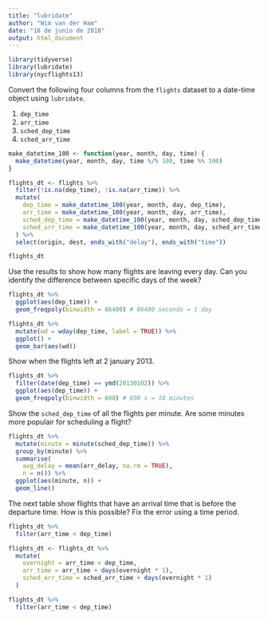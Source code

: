 ```yaml
---
title: "lubridate"
author: "Wim van der Ham"
date: "18 de junio de 2018"
output: html_document
---
```


```r
library(tidyverse)
library(lubridate)
library(nycflights13)
```

Convert the following four columns from the `flights` dataset to a date-time object using `lubridate`.

1. `dep_time`
1. `arr_time`
1. `sched_dep_time`
1. `sched_arr_time`

```r
make_datetime_100 <- function(year, month, day, time) {
  make_datetime(year, month, day, time %/% 100, time %% 100)
}

flights_dt <- flights %>% 
  filter(!is.na(dep_time), !is.na(arr_time)) %>% 
  mutate(
    dep_time = make_datetime_100(year, month, day, dep_time),
    arr_time = make_datetime_100(year, month, day, arr_time),
    sched_dep_time = make_datetime_100(year, month, day, sched_dep_time),
    sched_arr_time = make_datetime_100(year, month, day, sched_arr_time)
  ) %>% 
  select(origin, dest, ends_with("delay"), ends_with("time"))

flights_dt
```

Use the results to show how many flights are leaving every day. Can you identify the difference between specific days of the week?

```r
flights_dt %>% 
  ggplot(aes(dep_time)) + 
  geom_freqpoly(binwidth = 86400) # 86400 seconds = 1 day

flights_dt %>% 
  mutate(wd = wday(dep_time, label = TRUE)) %>% 
  ggplot() + 
  geom_bar(aes(wd))
```

Show when the flights left at 2 january 2013.

```r
flights_dt %>% 
  filter(date(dep_time) == ymd(20130102)) %>% 
  ggplot(aes(dep_time)) + 
  geom_freqpoly(binwidth = 600) # 600 s = 10 minutes
```

Show the `sched_dep_time` of all the flights per minute. Are some minutes more populair for scheduling a flight?

```r
flights_dt %>% 
  mutate(minute = minute(sched_dep_time)) %>% 
  group_by(minute) %>% 
  summarise(
    avg_delay = mean(arr_delay, na.rm = TRUE),
    n = n()) %>%
  ggplot(aes(minute, n)) +
  geom_line()
```

The next table show flights that have an arrival time that is before the departure time. How is this possible? Fix the error using a time period.

```r
flights_dt %>% 
  filter(arr_time < dep_time) 
```

```r
flights_dt <- flights_dt %>% 
  mutate(
    overnight = arr_time < dep_time,
    arr_time = arr_time + days(overnight * 1),
    sched_arr_time = sched_arr_time + days(overnight * 1)
  )

flights_dt %>% 
  filter(arr_time < dep_time) 
```

